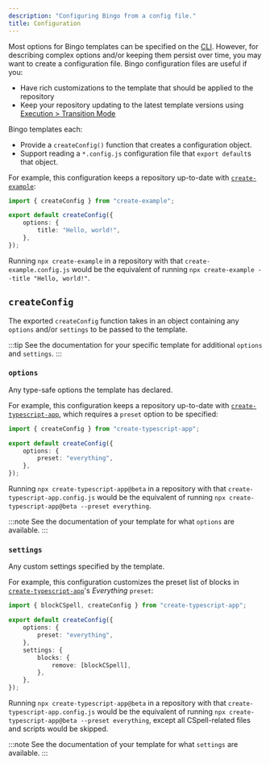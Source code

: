 ```yaml
---
description: "Configuring Bingo from a config file."
title: Configuration
---
```


Most options for Bingo templates can be specified on the [CLI](/cli).
However, for describing complex options and/or keeping them persist over time, you may want to create a configuration file.
Bingo configuration files are useful if you:

- Have rich customizations to the template that should be applied to the repository
- Keep your repository updating to the latest template versions using [Execution > Transition Mode](/execution#transition-mode)

Bingo templates each:

- Provide a `createConfig()` function that creates a configuration object.
- Support reading a `*.config.js` configuration file that `export default`s that object.

For example, this configuration keeps a repository up-to-date with [`create-example`](https://github.com/JoshuaKGoldberg/create-example):

```ts title="create-example.config.js"
import { createConfig } from "create-example";

export default createConfig({
	options: {
		title: "Hello, world!",
	},
});
```

Running `npx create-example` in a repository with that `create-example.config.js` would be the equivalent of running `npx create-example --title "Hello, world!"`.

## `createConfig`

The exported `createConfig` function takes in an object containing any `options` and/or `settings` to be passed to the template.

:::tip
See the documentation for your specific template for additional `options` and `settings`.
:::

### `options`

Any type-safe options the template has declared.

For example, this configuration keeps a repository up-to-date with [`create-typescript-app`](https://github.com/JoshuaKGoldberg/create-typescript-app), which requires a `preset` option to be specified:

```ts title="create-typescript-app.config.js"
import { createConfig } from "create-typescript-app";

export default createConfig({
	options: {
		preset: "everything",
	},
});
```

Running `npx create-typescript-app@beta` in a repository with that `create-typescript-app.config.js` would be the equivalent of running `npx create-typescript-app@beta --preset everything`.

:::note
See the documentation of your template for what `options` are available.
:::

### `settings`

Any custom settings specified by the template.

For example, this configuration customizes the preset list of blocks in [`create-typescript-app`](https://github.com/JoshuaKGoldberg/create-typescript-app)'s _Everything_ `preset`:

```ts title="create-typescript-app.config.js"
import { blockCSpell, createConfig } from "create-typescript-app";

export default createConfig({
	options: {
		preset: "everything",
	},
	settings: {
		blocks: {
			remove: [blockCSpell],
		},
	},
});
```

Running `npx create-typescript-app@beta` in a repository with that `create-typescript-app.config.js` would be the equivalent of running `npx create-typescript-app@beta --preset everything`, except all CSpell-related files and scripts would be skipped.

:::note
See the documentation of your template for what `settings` are available.
:::

